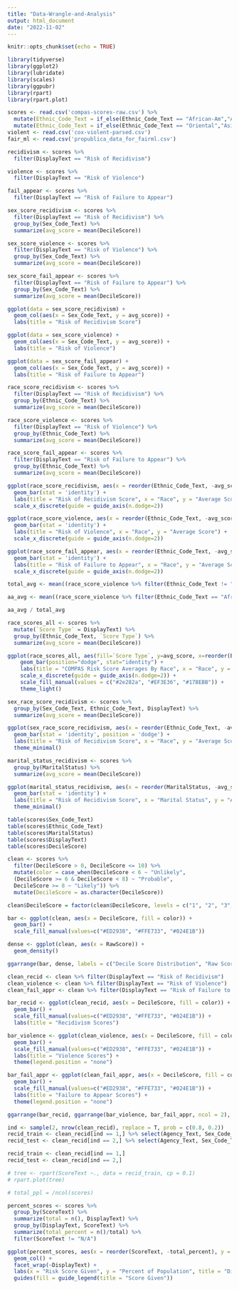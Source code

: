 ```yaml
---
title: "Data-Wrangle-and-Analysis"
output: html_document
date: "2022-11-02"
---
```


```r
knitr::opts_chunk$set(echo = TRUE)
```

```r
library(tidyverse)
library(ggplot2)
library(lubridate)
library(scales)
library(ggpubr)
library(rpart)
library(rpart.plot)
```

```r
scores <- read.csv('compas-scores-raw.csv') %>%
  mutate(Ethnic_Code_Text = if_else(Ethnic_Code_Text == "African-Am","African-American", Ethnic_Code_Text)) %>%
  mutate(Ethnic_Code_Text = if_else(Ethnic_Code_Text == "Oriental","Asian", Ethnic_Code_Text))
violent <- read.csv('cox-violent-parsed.csv')
fair_ml <- read.csv('propublica_data_for_fairml.csv')
```

```r
recidivism <- scores %>%
  filter(DisplayText == "Risk of Recidivism") 

violence <- scores %>%
  filter(DisplayText == "Risk of Violence") 

fail_appear <- scores %>%
  filter(DisplayText == "Risk of Failure to Appear")
```

```r
sex_score_recidivism <- scores %>%
  filter(DisplayText == "Risk of Recidivism") %>%
  group_by(Sex_Code_Text) %>%
  summarize(avg_score = mean(DecileScore))

sex_score_violence <- scores %>%
  filter(DisplayText == "Risk of Violence") %>%
  group_by(Sex_Code_Text) %>%
  summarize(avg_score = mean(DecileScore))

sex_score_fail_appear <- scores %>%
  filter(DisplayText == "Risk of Failure to Appear") %>%
  group_by(Sex_Code_Text) %>%
  summarize(avg_score = mean(DecileScore))
```

```r
ggplot(data = sex_score_recidivism) +
  geom_col(aes(x = Sex_Code_Text, y = avg_score)) +
  labs(title = "Risk of Recidivism Score")

ggplot(data = sex_score_violence) +
  geom_col(aes(x = Sex_Code_Text, y = avg_score)) +
  labs(title = "Risk of Violence")

ggplot(data = sex_score_fail_appear) +
  geom_col(aes(x = Sex_Code_Text, y = avg_score)) +
  labs(title = "Risk of Failure to Appear")
```

```r
race_score_recidivism <- scores %>%
  filter(DisplayText == "Risk of Recidivism") %>%
  group_by(Ethnic_Code_Text) %>%
  summarize(avg_score = mean(DecileScore))

race_score_violence <- scores %>%
  filter(DisplayText == "Risk of Violence") %>%
  group_by(Ethnic_Code_Text) %>%
  summarize(avg_score = mean(DecileScore))

race_score_fail_appear <- scores %>%
  filter(DisplayText == "Risk of Failure to Appear") %>%
  group_by(Ethnic_Code_Text) %>%
  summarize(avg_score = mean(DecileScore))
```

``` r
ggplot(race_score_recidivism, aes(x = reorder(Ethnic_Code_Text, -avg_score), y = avg_score, fill = Ethnic_Code_Text)) +
  geom_bar(stat = 'identity') +
  labs(title = "Risk of Recidivism Score", x = "Race", y = "Average Score") +
  scale_x_discrete(guide = guide_axis(n.dodge=2))

ggplot(race_score_violence, aes(x = reorder(Ethnic_Code_Text, -avg_score), y = avg_score, fill = Ethnic_Code_Text)) +
  geom_bar(stat = 'identity') +
  labs(title = "Risk of Violence", x = "Race", y = "Average Score") +
  scale_x_discrete(guide = guide_axis(n.dodge=2))

ggplot(race_score_fail_appear, aes(x = reorder(Ethnic_Code_Text, -avg_score), y = avg_score, fill = Ethnic_Code_Text)) +
  geom_bar(stat = 'identity') +
  labs(title = "Risk of Failure to Appear", x = "Race", y = "Average Score") +
  scale_x_discrete(guide = guide_axis(n.dodge=2))
```


```r
total_avg <- mean((race_score_violence %>% filter(Ethnic_Code_Text != "African-American"))$avg_score)

aa_avg <- mean((race_score_violence %>% filter(Ethnic_Code_Text == "African-American"))$avg_score)

aa_avg / total_avg
```

```r
race_scores_all <- scores %>%
  mutate(`Score Type` = DisplayText) %>%
  group_by(Ethnic_Code_Text, `Score Type`) %>%
  summarize(avg_score = mean(DecileScore))

ggplot(race_scores_all, aes(fill=`Score Type`, y=avg_score, x=reorder(Ethnic_Code_Text, -avg_score))) + 
    geom_bar(position="dodge", stat="identity") +
    labs(title = "COMPAS Risk Score Averages By Race", x = "Race", y = "Average Score (Maximum of 10)") +
    scale_x_discrete(guide = guide_axis(n.dodge=2)) +
    scale_fill_manual(values = c("#2e282a", "#EF3E36", "#17BEBB")) +
    theme_light()
```

```r
sex_race_score_recidivism <- scores %>%
  group_by(Sex_Code_Text, Ethnic_Code_Text, DisplayText) %>%
  summarize(avg_score = mean(DecileScore))

ggplot(sex_race_score_recidivism, aes(x = reorder(Ethnic_Code_Text, -avg_score), y = avg_score, fill = Sex_Code_Text)) +
  geom_bar(stat = 'identity', position = 'dodge') +
  labs(title = "Risk of Recidivism Score", x = "Race", y = "Average Score", fill = "Sex") +
  theme_minimal()

marital_status_recidivism <- scores %>% 
  group_by(MaritalStatus) %>% 
  summarize(avg_score = mean(DecileScore))

ggplot(marital_status_recidivism, aes(x = reorder(MaritalStatus, -avg_score), y = avg_score, fill = MaritalStatus)) +
  geom_bar(stat = 'identity') +
  labs(title = "Risk of Recidivism Score", x = "Marital Status", y = "Average Score", fill = "Sex") +
  theme_minimal()
```

```r
table(scores$Sex_Code_Text)
table(scores$Ethnic_Code_Text)
table(scores$MaritalStatus)
table(scores$DisplayText)
table(scores$DecileScore)
```

```r
clean <- scores %>% 
  filter(DecileScore > 0, DecileScore <= 10) %>%
  mutate(color = case_when(DecileScore < 6 ~ "Unlikely",
  (DecileScore >= 6 & DecileScore < 8) ~ "Probable",
  DecileScore >= 8 ~ "Likely")) %>%
  mutate(DecileScore = as.character(DecileScore))

clean$DecileScore = factor(clean$DecileScore, levels = c("1", "2", "3", "4", "5", "6", "7", "8", "9", "10"))

bar <- ggplot(clean, aes(x = DecileScore, fill = color)) + 
  geom_bar() + 
  scale_fill_manual(values=c("#ED2938", "#FFE733", "#024E1B"))

dense <- ggplot(clean, aes(x = RawScore)) + 
  geom_density()

ggarrange(bar, dense, labels = c("Decile Score Distribution", "Raw Score Distribution"), ncol = 1, nrow = 2)
```

```r
clean_recid <- clean %>% filter(DisplayText == "Risk of Recidivism")
clean_violence <- clean %>% filter(DisplayText == "Risk of Violence")
clean_fail_appr <- clean %>% filter(DisplayText == "Risk of Failure to Appear")

bar_recid <- ggplot(clean_recid, aes(x = DecileScore, fill = color)) + 
  geom_bar() + 
  scale_fill_manual(values=c("#ED2938", "#FFE733", "#024E1B")) +
  labs(title = "Recidivism Scores")

bar_violence <- ggplot(clean_violence, aes(x = DecileScore, fill = color)) + 
  geom_bar() + 
  scale_fill_manual(values=c("#ED2938", "#FFE733", "#024E1B")) + 
  labs(title = "Violence Scores") + 
  theme(legend.position = "none")

bar_fail_appr <- ggplot(clean_fail_appr, aes(x = DecileScore, fill = color)) + 
  geom_bar() + 
  scale_fill_manual(values=c("#ED2938", "#FFE733", "#024E1B")) + 
  labs(title = "Failure to Appear Scores") + 
  theme(legend.position = "none")

ggarrange(bar_recid, ggarrange(bar_violence, bar_fail_appr, ncol = 2), nrow = 2, common.legend = TRUE, legend = "bottom")
```

```r
ind <- sample(2, nrow(clean_recid), replace = T, prob = c(0.8, 0.2))
recid_train <- clean_recid[ind == 1,] %>% select(Agency_Text, Sex_Code_Text, Ethnic_Code_Text, DateOfBirth, ScaleSet, AssessmentReason, Language, LegalStatus, CustodyStatus, ScoreText)
recid_test <- clean_recid[ind == 2,] %>% select(Agency_Text, Sex_Code_Text, Ethnic_Code_Text, DateOfBirth, ScaleSet, AssessmentReason, Language, LegalStatus, CustodyStatus, ScoreText)

recid_train <- clean_recid[ind == 1,]
recid_test <- clean_recid[ind == 2,]

# tree <- rpart(ScoreText ~., data = recid_train, cp = 0.1)
# rpart.plot(tree)
```


```r
# total_ppl = /ncol(scores)

percent_scores <- scores %>%
  group_by(ScoreText) %>%
  summarize(total = n(), DisplayText) %>%
  group_by(DisplayText, ScoreText) %>%
  summarize(total_percent = n()/total) %>%
  filter(ScoreText != "N/A") 

ggplot(percent_scores, aes(x = reorder(ScoreText, -total_percent), y = total_percent, fill = ScoreText)) + 
  geom_col() +
  facet_wrap(~DisplayText) + 
  labs(x = "Risk Score Given", y = "Percent of Population", title = "Distribution of Scores Given By Risk Type") + 
  guides(fill = guide_legend(title = "Score Given"))
```

